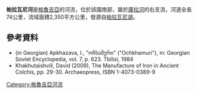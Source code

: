 {{coord|41.8918|N|41.7828|E|display=title}}

'''帕拉瓦尼河'''是[[格魯吉亞|格魯吉亞]]的河流，位於該國南部，屬於[[庫拉河|庫拉河]]的右支流，河道全長74公里，流域面積2,350平方公里，發源自[[帕拉瓦尼湖|帕拉瓦尼湖]]。

==參考資料==
* (in Georgian) Apkhazava, I., "ოჩხამური" ("Ochkhamuri"), in: Georgian Soviet Encyclopedia, vol. 7, p. 623. Tbilisi, 1984
* Khakhutaishvili, David (2009), The Manufacture of Iron in Ancient Colchis, pp. 29-30. Archaeopress, ISBN 1-4073-0389-9

{{Georgia-geo-stub}}
[[Category:格魯吉亞河流|Category:格魯吉亞河流]]